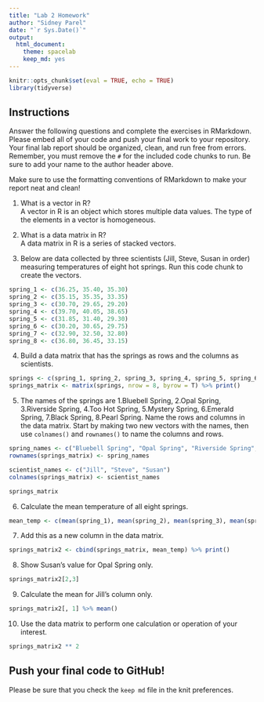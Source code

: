 ```yaml
---
title: "Lab 2 Homework"
author: "Sidney Parel"
date: "`r Sys.Date()`"
output:
  html_document: 
    theme: spacelab
    keep_md: yes
---
```

```r
knitr::opts_chunk$set(eval = TRUE, echo = TRUE)
library(tidyverse)
```

## Instructions
Answer the following questions and complete the exercises in RMarkdown. Please embed all of your code and push your final work to your repository. Your final lab report should be organized, clean, and run free from errors. Remember, you must remove the `#` for the included code chunks to run. Be sure to add your name to the author header above.  

Make sure to use the formatting conventions of RMarkdown to make your report neat and clean!  

1. What is a vector in R?  
A vector in R is an object which stores multiple data values. The type of the elements in a vector is homogeneous.

2. What is a data matrix in R?  
A data matrix in R is a series of stacked vectors.

3. Below are data collected by three scientists (Jill, Steve, Susan in order) measuring temperatures of eight hot springs. Run this code chunk to create the vectors.  
```r
spring_1 <- c(36.25, 35.40, 35.30)
spring_2 <- c(35.15, 35.35, 33.35)
spring_3 <- c(30.70, 29.65, 29.20)
spring_4 <- c(39.70, 40.05, 38.65)
spring_5 <- c(31.85, 31.40, 29.30)
spring_6 <- c(30.20, 30.65, 29.75)
spring_7 <- c(32.90, 32.50, 32.80)
spring_8 <- c(36.80, 36.45, 33.15)
```

4. Build a data matrix that has the springs as rows and the columns as scientists.  
```r
springs <- c(spring_1, spring_2, spring_3, spring_4, spring_5, spring_6, spring_7, spring_8)
springs_matrix <- matrix(springs, nrow = 8, byrow = T) %>% print()
```

5. The names of the springs are 1.Bluebell Spring, 2.Opal Spring, 3.Riverside Spring, 4.Too Hot Spring, 5.Mystery Spring, 6.Emerald Spring, 7.Black Spring, 8.Pearl Spring. Name the rows and columns in the data matrix. Start by making two new vectors with the names, then use `colnames()` and `rownames()` to name the columns and rows.
```r
spring_names <- c("Bluebell Spring", "Opal Spring", "Riverside Spring", "Too Hot Spring", "Mystery Spring", "Emerald Spring", "Black Spring", "Pearl Spring") 
rownames(springs_matrix) <- spring_names

scientist_names <- c("Jill", "Steve", "Susan")
colnames(springs_matrix) <- scientist_names

springs_matrix
```


6. Calculate the mean temperature of all eight springs.
```r
mean_temp <- c(mean(spring_1), mean(spring_2), mean(spring_3), mean(spring_4), mean(spring_5), mean(spring_6), mean(spring_7), mean(spring_8)) %>% print()
```


7. Add this as a new column in the data matrix.  
```r
springs_matrix2 <- cbind(springs_matrix, mean_temp) %>% print()
```

8. Show Susan's value for Opal Spring only.
```r
springs_matrix2[2,3]
```


9. Calculate the mean for Jill's column only.  
```r
springs_matrix2[, 1] %>% mean()

```


10. Use the data matrix to perform one calculation or operation of your interest.
```r
springs_matrix2 ** 2
```


## Push your final code to GitHub!
Please be sure that you check the `keep md` file in the knit preferences.  